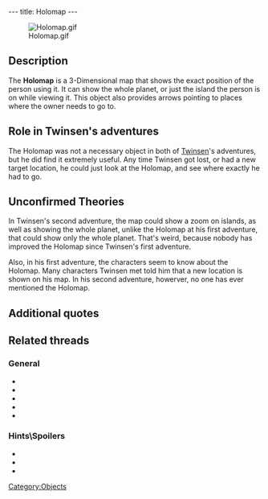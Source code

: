 ---
title: Holomap
---

[[Image:Holomap.gif|right]]

{{Quote|
Quote=Holomap (H) key. The Holomap shows your position on the planet. The arrows represent important places that were pointed out to you during your quest. They will disappear once you have completed your task in each of the corresponding places. The Holomap rotates by pressing simultaneously (CTRL) and the arrow keys. By pressing only the arrow keys, you can scroll through text corresponding to the arrows visible on the Holomap.|
Character=Official description}}

==Description==
The '''Holomap''' is a 3-Dimensional map that shows the exact position of the person using it. It can show the whole planet, or just the island the person is on while viewing it. This object also provides arrows pointing to places where the owner needs to go to.

==Role in Twinsen's adventures==
The Holomap was not a necessary object in both of [[Twinsen]]'s adventures, but he did find it extremely useful. Any time Twinsen got lost, or had a new target location, he could just look at the Holomap, and see where exactly he had to go.

==Unconfirmed Theories==
In Twinsen's second adventure, the map could show a zoom on islands, as well as showing the whole planet, unlike the Holomap at his first adventure, that could show only the whole planet. That's weird, because nobody has improved the Holomap since Twinsen's first adventure.

Also, in his first adventure, the characters seem to know about the Holomap. Many characters Twinsen met told him that a new location is shown on his map. In his second adventure, howerver, no one has ever mentioned the Holomap.

==Additional quotes==
{{Quote|
Quote=You've just rediscovered your Holomap! You can use it by going through your inventory with the (SHIFT) key or access it directly with the (H) key.|
Character=When Twinsen found the holomap in the [[Citadel]]}}

{{Quote|
Quote=You just found your Holomap! To use it, look at the inventory by pressing <Shift> or simply press <Tab>.|
Character=When Twinsen found the holomap in [[Twinsen's house|his house]]}}

{{Quote|
Quote=The Holomap is a 3-D map system. You may use several zoom factors to determine your position on the planet. There are also arrows which can point to the location of tasks to be accomplished, after some characters have given you certain information.|
Character=Official description}}

==Related threads==
===General===
* {{thread|id=6437|title=LBA Holomap}}
* {{thread|id=11464|title=Another random thing}}
* {{thread|id=11495|title=holomap on lba 1}}
* {{thread|id=1073|title=A little strange thingy...}}
* {{thread|id=441|title=Super Holomap ?!}}

===Hints\Spoilers===
* {{thread|id=10415|title=LBA 2 Goofs}}
* {{thread|id=7106|title=How do I use the HOLOMAP in LBA1?}}
* {{thread|id=11559|title=Bug with the Holomap?}}

[[Category:Objects]]
